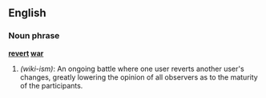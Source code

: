{{rfd}}
==English==
===Noun phrase===
'''[[revert]] [[war]]'''

#''(wiki-ism)'': An ongoing battle where one user reverts another user's changes, greatly lowering the opinion of all observers as to the maturity of the participants.